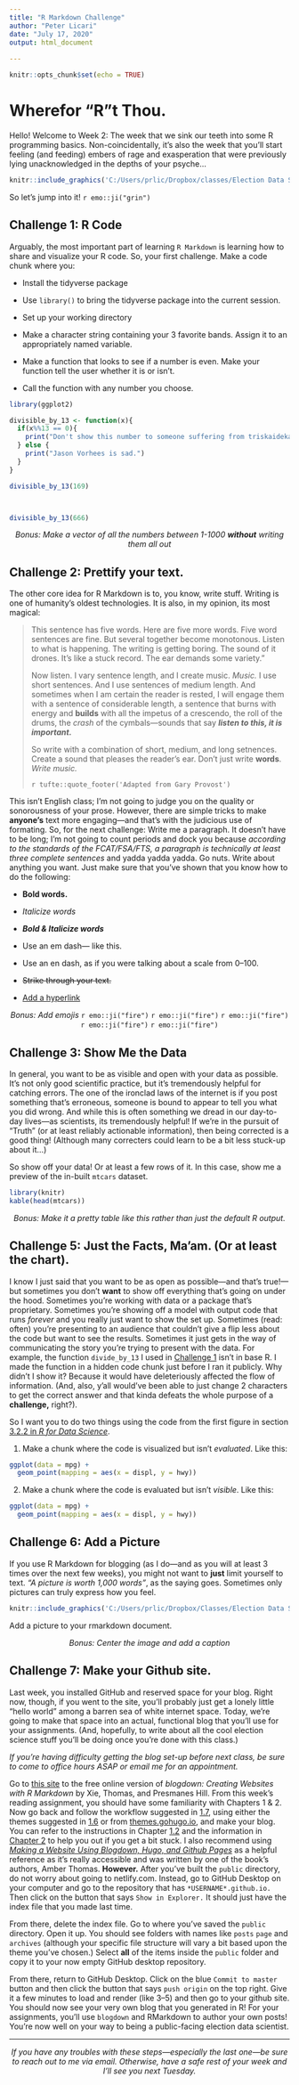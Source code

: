 ```yaml
---
title: "R Markdown Challenge"
author: "Peter Licari"
date: "July 17, 2020"
output: html_document
 
---
```


```r
knitr::opts_chunk$set(echo = TRUE)
```

# Wherefor "R"t Thou. 
Hello! Welcome to Week 2: The week that we sink our teeth into some R programming basics. Non-coincidentally, it's also the week that you'll start feeling (and feeding) embers of rage and exasperation that were previously lying unacknowledged in the depths of your psyche...

```r
knitr::include_graphics('C:/Users/prlic/Dropbox/classes/Election Data Science/Labs/pics/wk2/lovethislanguage.png')

```

So let's jump into it! `r emo::ji("grin")`

## <a name ="anchor1"></a> Challenge 1: R Code
Arguably, the most important part of learning `R Markdown` is learning how to share and visualize your R code. So, your first challenge. Make a code chunk where you:

- Install the tidyverse package

- Use `library()` to bring the tidyverse package into the current session.

- Set up your working directory

- Make a character string containing your 3 favorite bands. Assign it to an appropriately named variable.

- Make a function that looks to see if a number is even. Make your function tell the user whether it is or isn't.

- Call the function with any number you choose.



```r
library(ggplot2)

divisible_by_13 <- function(x){
  if(x%%13 == 0){
    print("Don't show this number to someone suffering from triskaidekaphobia")
  } else {
    print("Jason Vorhees is sad.")
  }
}

```


```r
divisible_by_13(169)



divisible_by_13(666)

```

<center>
*Bonus: Make a vector of all the numbers between 1-1000 **without** writing them all out* 
</center>

## Challenge 2: Prettify your text. 

The other core idea for R Markdown is to, you know, write stuff. Writing is one of humanity's oldest technologies. It is also, in my opinion, its most magical:



>This sentence has five words. Here are five more words. Five word sentences are fine. But several together become monotonous. Listen to what is happening. The writing is getting boring. The sound of it drones. It's like a stuck record. The ear demands some variety."
>
>Now listen. I vary sentence length, and I create music. *Music.* I use short sentences. And I use sentences of medium length. And sometimes when I am certain the reader is rested, I will engage them with a sentence of considerable length, a sentence that burns with energy and **builds** with all the impetus of a crescendo, the roll of the drums, the *crash* of the cymbals---sounds that say **_listen to this, it is important._**
>
>So write with a combination of short, medium, and long setnences. Create a sound that pleases the reader's ear. Don't just write **words**. *Write music.*
>
>`r tufte::quote_footer('Adapted from Gary Provost')`

This isn't English class; I'm not going to judge you on the quality or sonorousness of your prose. However, there are simple tricks to make **anyone's** text more engaging---and that's with the judicious use of formating. So, for the next challenge: Write me a paragraph. It doesn't have to be long; I'm not going to count periods and dock you because *according to the standards of the FCAT/FSA/FTS, a paragraph is technically at least three complete sentences* and yadda yadda yadda. Go nuts. Write about anything you want. Just make sure that you've shown that you know how to do the following: 

- **Bold words.**

- *Italicize words*

- **_Bold & Italicize words_**

- Use an em dash--- like this. 

- Use an en dash, as if you were talking about a scale from 0--100.

- ~~Strike through your text.~~

- [Add a hyperlink](https://www.youtube.com/watch?v=dQw4w9WgXcQ)

<center>
*Bonus: Add emojis* `r emo::ji("fire")` `r emo::ji("fire")` `r emo::ji("fire")` `r emo::ji("fire")` `r emo::ji("fire")` </center>

## Challenge 3: Show Me the Data

In general, you want to be as visible and open with your data as possible. It's not only good scientific practice, but it's tremendously helpful for catching errors. The one of the ironclad laws of the internet is if you post something that's erroneous, someone is bound to appear to tell you what you did wrong. And while this is often something we dread in our day-to-day lives---as scientists, its tremendously helpful! If we're in the pursuit of "Truth" (or at least reliably actionable information), then being corrected is a good thing! (Although many correcters could learn to be a bit less stuck-up about it...)

So show off your data! Or at least a few rows of it. In this case, show me a preview of the in-built `mtcars` dataset. 
```r
library(knitr)
kable(head(mtcars))

```
<center>
*Bonus: Make it a pretty table like this rather than just the default R output.*
</center>

## Challenge 5: Just the Facts, Ma'am. (Or at least the chart).

I know I just said that you want to be as open as possible---and that's true!---but sometimes you don't **want** to show off everything that's going on under the hood. Sometimes you're working with data or a package that's proprietary. Sometimes you're showing off a model with output code that runs *forever* and you really just want to show the set up. Sometimes (read: often) you're presenting to an audience that couldn't give a flip less about the code but want to see the results. Sometimes it just gets in the way of communicating the story you're trying to present with the data. For example, the function `divide_by_13` I used in [Challenge 1](#anchor1) isn't in base R. I made the function in a hidden code chunk just before I ran it publicly. Why didn't I show it? Because it would have deleteriously affected the flow of information. (And, also, y'all would've been able to just change 2 characters to get the correct answer and that kinda defeats the whole purpose of a **challenge,** right?).

So I want you to do two things using the code from the first figure in section [3.2.2 in *R for Data Science*](https://r4ds.had.co.nz/data-visualisation.html).

1. Make a chunk where the code is visualized but isn't *evaluated*. Like this:

```r


ggplot(data = mpg) + 
  geom_point(mapping = aes(x = displ, y = hwy))

```

2. Make a chunk where the code is evaluated but isn't *visible*. Like this:

```r
ggplot(data = mpg) + 
  geom_point(mapping = aes(x = displ, y = hwy))
```


## Challenge 6: Add a Picture

If you use R Markdown for blogging (as I do---and as you will at least 3 times over the next few weeks), you might not want to **just** limit yourself to text. *"A picture is worth 1,000 words"*, as the saying goes. Sometimes only pictures can truly express how you feel.

```r
knitr::include_graphics('C:/Users/prlic/Dropbox/Classes/Election Data Science/labs/pics/pikameme.png')
```

Add a picture to your rmarkdown document. 

<center>
*Bonus: Center the image and add a caption*
</center>

## Challenge 7: Make your Github site. 

Last week, you installed GitHub and reserved space for your blog. Right now, though, if you went to the site, you'll probably just get a lonely little "hello world" among a barren sea of white internet space. Today, we're going to make that space into an actual, functional blog that you'll use for your assignments. (And, hopefully, to write about all the cool election science stuff you'll be doing once you're done with this class.) 

*If you're having difficulty getting the blog set-up before next class, be sure to come to office hours ASAP or email me for an appointment.*

Go to [this site](https://bookdown.org/yihui/blogdown/) to the free online version of *blogdown: Creating Websites with R Markdown* by Xie, Thomas, and Presmanes Hill. From this week's reading assignment, you should have some familiarity with Chapters 1 & 2. Now go back and follow the workflow suggested in [1.7](https://bookdown.org/yihui/blogdown/workflow.html), using either the themes suggested in [1.6](https://bookdown.org/yihui/blogdown/other-themes.html) or from [themes.gohugo.io](https://themes.gohugo.io/), and make your blog. You can refer to the instructions in Chapter [1.2](https://bookdown.org/yihui/blogdown/a-quick-example.html) and the information in [Chapter 2](https://bookdown.org/yihui/blogdown/hugo.html) to help you out if you get a bit stuck. I also recommend using [*Making a Website Using Blogdown, Hugo, and Github Pages*](https://amber.rbind.io/2016/12/19/website/) as a helpful reference as it's really accessible and was written by one of the book's authors, Amber Thomas. **However.** After you've built the `public` directory, do not worry about going to netlify.com. Instead, go to GitHub Desktop on your computer and go to the repository that has `*USERNAME*.github.io.` Then click on the button that says `Show in Explorer.` It should just have the index file that you made last time. 

From there, delete the index file. Go to where you've saved the `public` directory. Open it up. You should see folders with names like `posts` `page` and `archives` (although your specific file structure will vary a bit based upon the theme you've chosen.) Select **all** of the items inside the `public` folder and copy it to your now empty GitHub desktop repository. 

From there, return to GitHub Desktop. Click on the blue `Commit to master` button and then click the button that says `push origin` on the top right. Give it a few minutes to load and render (like 3--5) and then go to your github site. You should now see your very own blog that you generated in R! For your assignments, you'll use `blogdown` and RMarkdown to author your own posts! You're now well on your way to being a public-facing election data scientist.

***
<center>
*If you have any troubles with these steps---especially the last one---be sure to reach out to me via email. Otherwise, have a safe rest of your week and I'll see you next Tuesday.*
</center>
$~$

